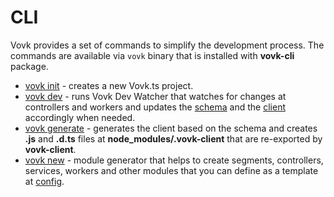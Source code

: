 
# CLI

Vovk provides a set of commands to simplify the development process. The commands are available via `vovk` binary that is installed with **vovk-cli** package.

- [vovk init](/cli/vovk-init) - creates a new Vovk.ts project.
- [vovk dev](/cli/vovk-dev) - runs Vovk Dev Watcher that watches for changes at controllers and workers and updates the [schema](/schema) and the [client](/client) accordingly when needed.
- [vovk generate](/cli/vovk-generate) - generates the client based on the schema and creates **.js** and **.d.ts** files at **node_modules/.vovk-client** that are re-exported by **vovk-client**.
- [vovk new](/cli/vovk-new) - module generator that helps to create segments, controllers, services, workers and other modules that you can define as a template at [config](/config).
